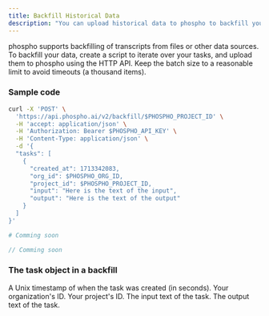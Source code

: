 ```yaml
---
title: Backfill Historical Data
description: "You can upload historical data to phospho to backfill your logs."
---
```


phospho supports backfilling of transcripts from files or other data sources. To backfill your data, create a script to iterate over your tasks, and upload them to phospho using the HTTP API. Keep the batch size to a reasonable limit to avoid timeouts (a thousand items).

### Sample code

<CodeGroup>

```bash HTTP API
curl -X 'POST' \
  'https://api.phospho.ai/v2/backfill/$PHOSPHO_PROJECT_ID' \
  -H 'accept: application/json' \
  -H 'Authorization: Bearer $PHOSPHO_API_KEY' \
  -H 'Content-Type: application/json' \
  -d '{
  "tasks": [
    {
      "created_at": 1713342083,
      "org_id": $PHOSPHO_ORG_ID,
      "project_id": $PHOSPHO_PROJECT_ID,
      "input": "Here is the text of the input",
      "output": "Here is the text of the output"
    }
  ]
}'
```

```python Python
# Comming soon
```

```javascript JS
// Comming soon
```

</CodeGroup>

### The task object in a backfill

<ParamField path="created_at" type="int" required>
  A Unix timestamp of when the task was created (in seconds).
</ParamField>
<ParamField path="org_id" type="string" required>
  Your organization's ID.
</ParamField>
<ParamField path="project_id" type="string" required>
  Your project's ID.
</ParamField>
<ParamField path="input" type="string" required>
  The input text of the task.
</ParamField>
<ParamField path="output" type="string" required>
  The output text of the task.
</ParamField>
